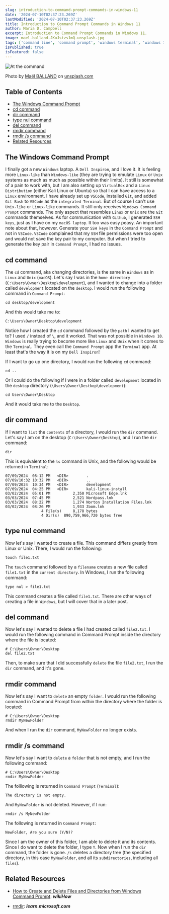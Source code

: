 ```yaml
---
slug: introduction-to-command-prompt-commands-in-windows-11
date: '2024-07-10T02:37:23.269Z'
lastModified: '2024-07-10T02:37:23.269Z'
title: Introduction to Command Prompt Commands in Windows 11
author: Maria D. Campbell
excerpt: Introduction to Command Prompt Commands in Windows 11.
image: mael-balland-JKuJstzs1mQ-unsplash.jpg
tags: ['command line', 'command prompt', 'windows terminal', 'windows 11']
isPublished: true
isFeatured: false
---
```


![At the command](mael-balland-JKuJstzs1mQ-unsplash.jpg)

Photo by [Maël BALLAND](https://unsplash.com/@mael_balland) on
[unsplash.com](https://unsplash.com/photos/man-wearing-black-top-and-black-baseball-cap-using-green-headset-JKuJstzs1mQ)

## Table of Contents

-   [The Windows Command Prompt](#the-windows-command-prompt)
-   [cd command](#cd-command)
-   [dir command](#dir-command)
-   [type nul command](#type-nul-command)
-   [del command](#del-command)
-   [rmdir command](#rmdir-command)
-   [rmdir /s command](#rmdir-s-command)
-   [Related Resources](#related-resources)

## The Windows Command Prompt

I finally got a new `Windows` laptop. A `Dell Inspiron`, and I love it. It is
feeling more `Linux-like` than `Windows-like` (they are trying to emulate
`Linux` or `Unix` systems as much as much as possible within their limits). It
still is somewhat of a pain to work with, but I am also setting up `VirtualBox`
and a `Linux Distribution` (either Kali Linux or Ubuntu) so that I can have
access to a `Linux` environment. I have already set up `VSCode`, installed
`Git`, and added `Git Bash` to `VSCode` as the `integrated Terminal`. But of
course I can't use `Unix-like` or `Linux-like` commands. It still only receives
`Windows Command Prompt` commands. The only aspect that resembles `Linux` or
`Unix` are the `Git` commands themselves. As for communication with `Github`, I
generated `SSH keys`, just as I have on my `macOS laptop`. It too was easy
peasy. An important note about that, however. Generate your `SSH keys` in the
`Command Prompt` and not in `VSCode`. `VSCode` complained that my `SSH` file
permissions were too open and would not save the key pair to my computer. But
when I tried to generate the key pair in `Command Prompt`, I had no issues.

## cd command

The `cd` command, aka changing directories, is the same in `Windows` as in
`Linux` and `Unix` (`macOS`). Let's say I was in the `home directory`
(`C:\Users\Owner\Desktop\development`), and I wanted to change into a folder
called `development` located on the `desktop`. I would run the following command
in `Command Prompt`:

```shell
cd desktop/development
```

And this would take me to:

```shell
C:\Users\Owner\Desktop\development
```

Notice how I created the `cd` command followed by the `path` I wanted to get to?
I used `/` instead of `\`, and it worked. That was not possible in `Windows 10`.
`Windows` is really trying to become more like `Linux` and `Unix` when it comes
to the `Terminal`. They even call the `Command Prompt` app the `Terminal` app.
At least that's the way it is on my `Dell Inspiron`!

If I want to go up one directory, I would run the following `cd` command:

```shell
cd ..
```

Or I could do the following if I were in a folder called `development` located
in the `desktop` directory (`\Users\Owner\Destkop\development`):

```shell
cd Users\Owner\Desktop
```

And it would take me to the `Desktop`.

## dir command

If I want to `list` the `contents` of a directory, I would run the `dir`
command. Let's say I am on the desktop (`C:\Users\Owner\Desktop`), and I run the
`dir` command:

```shell
dir
```

This is equivalent to the `ls` command in Unix, and the following would be
returned in `Terminal`:

```shell
07/09/2024  08:12 PM   <DIR>        .
07/09/10:32 10:32 PM   <DIR>        ..
07/09/2024  10:34 PM   <DIR>        development
07/09/2024  04:25 PM   <DIR>        kali-linux-install
03/02/2024  05:01 PM          2,350 Microsoft Edge.lnk
03/03/2024  07:45 PM          2,521 Nordpass.lnk
03/03/2024  08:22 PM          1,274 Norton Installation Files.lnk
03/02/2024  08:26 PM          1,933 Zoom.lnk
                4 File(s)     8,178 bytes
                4 Dir(s)  890,759,966,720 bytes free
```

## type nul command

Now let's say I wanted to create a file. This command differs greatly from Linux
or Unix. There, I would run the following:

```shell
touch file1.txt
```

The `touch` command followed by a `filename` creates a new file called
`file1.txt` in the `current directory`. In Windows, I run the following command:

```shell
type nul > file1.txt
```

This command creates a file called `file1.txt`. There are other ways of creating
a file in `Windows`, but I will cover that in a later post.

## del command

Now let's say I wanted to delete a file I had created called `file2.txt`. I
would run the following command in Command Prompt inside the directory where the
file is located:

```shell
# C:\Users\Owner\Desktop
del file2.txt
```

Then, to make sure that I did successfully `delete` the file `file2.txt`, I run
the `dir` command, and it's gone.

## rmdir command

Now let's say I want to `delete` an empty `folder`. I would run the following
command in Command Prompt from within the directory where the folder is located:

```shell
# C:\Users\Owner\Desktop
rmdir MyNewFolder
```

And when I run the `dir` command, `MyNewFolder` no longer exists.

## rmdir /s command

Now let's say I want to `delete` a `folder` that is not empty, and I run the
following command:

```shell
# C:\Users\Owner\Desktop
rmdir MyNewFolder
```

The folliowing is returned in `Command Prompt` (`Terminal`):

```shell
The directory is not empty.
```

And `MyNewFolder` is not deleted. However, if I run:

```shell
rmdir /s MyNewFolder
```

The following is returned in `Command Prompt`:

```shell
NewFolder, Are you sure (Y/N)?
```

Since I am the owner of this folder, I am able to delete it and its contents.
Since I do want to delete the folder, I type `Y`. Now when I run the `dir`
command, the folder is gone. `/s` deletes a directory tree (the specified
directory, in this case `MyNewFolder`, and all its `subdirectories`, including
all `files`).

## Related Resources

-   [How to Create and Delete Files and Directories from Windows Command Prompt](https://www.wikihow.com/Create-and-Delete-Files-and-Directories-from-Windows-Command-Prompt):
    **_wikiHow_**

-   [rmdir](https://learn.microsoft.com/en-us/windows-server/administration/windows-commands/rmdir):
    **_learn.microsoft.com_**
